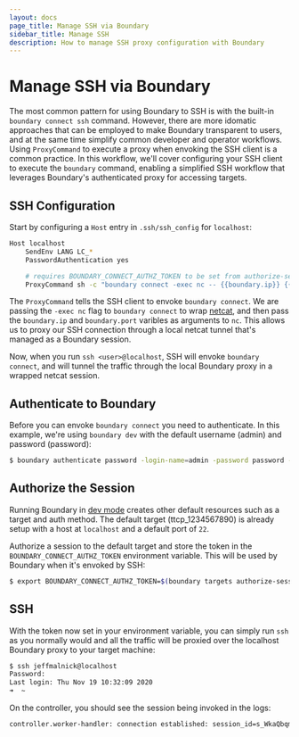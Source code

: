 ```yaml
---
layout: docs
page_title: Manage SSH via Boundary 
sidebar_title: Manage SSH
description: How to manage SSH proxy configuration with Boundary
---
```


# Manage SSH via Boundary 

The most common pattern for using Boundary to SSH is with the built-in `boundary connect ssh` command. However,
there are more idomatic approaches that can be employed to make Boundary transparent to users, and at the same
time simplify common developer and operator workflows. Using `ProxyCommand` to execute a proxy when envoking the
SSH client is a common practice. In this workflow, we'll cover configuring your SSH client to execute the 
`boundary` command, enabling a simplified SSH workflow that leverages Boundary's authenticated proxy for accessing
targets.

## SSH Configuration

Start by configuring a `Host` entry in `.ssh/ssh_config` for `localhost`:

```bash
Host localhost
    SendEnv LANG LC_*
    PasswordAuthentication yes

    # requires BOUNDARY_CONNECT_AUTHZ_TOKEN to be set from authorize-session command
    ProxyCommand sh -c "boundary connect -exec nc -- {{boundary.ip}} {{boundary.port}}"
```

The `ProxyCommand` tells the SSH client to envoke `boundary connect`. We are passing the `-exec nc` flag to 
`boundary connect` to wrap [netcat](http://netcat.sourceforge.net/), and then pass the `boundary.ip` and `boundary.port`
varibles as arguments to `nc`. This allows us to proxy our SSH connection through a local netcat tunnel that's
managed as a Boundary session.

Now, when you run `ssh <user>@localhost`, SSH will envoke `boundary connect`, and will tunnel the traffic through 
the local Boundary proxy in a wrapped netcat session.

## Authenticate to Boundary

Before you can envoke `boundary connect` you need to authenticate. In this example, we're using `boundary dev` with the 
default username (admin) and password (password):

```bash
$ boundary authenticate password -login-name=admin -password password -auth-method-id=ampw_1234567890
```

## Authorize the Session

Running Boundary in [dev mode](https://www.boundaryproject.io/docs/getting-started#what-is-dev-mode) creates other 
default resources such as a target and auth method. The default target (ttcp_1234567890) is already setup with a host
at `localhost` and a default port of `22`. 

Authorize a session to the default target and store the token in the `BOUNDARY_CONNECT_AUTHZ_TOKEN` environment variable. 
This will be used by Boundary when it's envoked by SSH:

```bash
$ export BOUNDARY_CONNECT_AUTHZ_TOKEN=$(boundary targets authorize-session -id ttcp_1234567890 -format json | jq '.authorization_token' | tr -d '"')
```

## SSH 

With the token now set in your environment variable, you can simply run `ssh` as you normally would and all the traffic
will be proxied over the localhost Boundary proxy to your target machine:

```bash
$ ssh jeffmalnick@localhost
Password:
Last login: Thu Nov 19 10:32:09 2020
➜  ~
```

On the controller, you should see the session being invoked in the logs:

```bash
controller.worker-handler: connection established: session_id=s_WkaQbqmrJx connection_id=sc_RDYNFFI2M4 client_tcp_address=127.0.0.1 client_tcp_port=57421 endpoint_tcp_address=::1 endpoint_tcp_port=22
```
